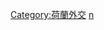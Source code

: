 {{Commonscat|Bilateral relations of the Netherlands}}

[[Category:荷蘭外交|Category:荷蘭外交]]
[[Category:各国双边关系|n]]